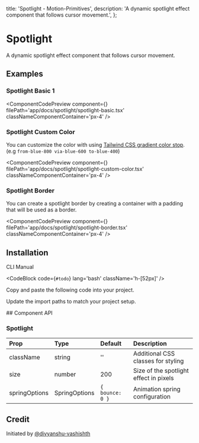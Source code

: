   title: 'Spotlight - Motion-Primitives',
  description:
    'A dynamic spotlight effect component that follows cursor movement.',
};


# Spotlight

A dynamic spotlight effect component that follows cursor movement.

## Examples

### Spotlight Basic 1

<ComponentCodePreview
  component={<SpotlightBasic />}
  filePath='app/docs/spotlight/spotlight-basic.tsx'
  classNameComponentContainer='px-4'
/>

### Spotlight Custom Color

You can customize the color with using [Tailwind CSS gradient color stop](https://tailwindcss.com/docs/gradient-color-stops). (e.g `from-blue-800 via-blue-600 to-blue-400`)

<ComponentCodePreview
  component={<SpotlightCustomColor />}
  filePath='app/docs/spotlight/spotlight-custom-color.tsx'
  classNameComponentContainer='px-4'
/>

### Spotlight Border

You can create a spotlight border by creating a container with a padding that will be used as a border.

<ComponentCodePreview
  component={<SpotlightBorder />}
  filePath='app/docs/spotlight/spotlight-border.tsx'
  classNameComponentContainer='px-4'
/>

## Installation

<Tabs defaultValue="cli">

<TabsList>
  <TabsTrigger value='cli'>CLI</TabsTrigger>
  <TabsTrigger value='manual'>Manual</TabsTrigger>
</TabsList>

<TabsContent value="cli">

<CodeBlock code={`#todo`} lang='bash' className='h-[52px]' />

</TabsContent>

<TabsContent value="manual">

<Steps>

<Step>Copy and paste the following code into your project.</Step>

<CodeBlock filePath='components/core/spotlight.tsx' />

<Step>Update the import paths to match your project setup.</Step>

</Steps>

</TabsContent>

</Tabs>
## Component API

### Spotlight

| Prop          | Type          | Default         | Description                            |
| :------------ | :------------ | :-------------- | :------------------------------------- |
| className     | string        | ''              | Additional CSS classes for styling     |
| size          | number        | 200             | Size of the spotlight effect in pixels |
| springOptions | SpringOptions | `{ bounce: 0 }` | Animation spring configuration         |

## Credit

Initiated by [@divyanshu-vashishth](https://github.com/divyanshu-vashishth)
